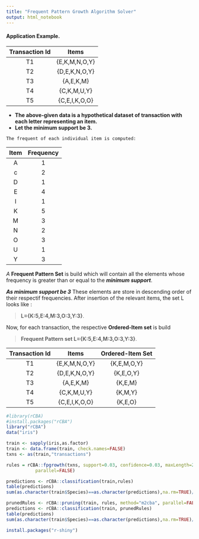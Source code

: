 ```yaml
---
title: "Frequent Pattern Growth Algorithm Solver"
output: html_notebook
---
```


#### Application Example.
|Transaction Id|Items|
|:------------:|:---:|
|T1|{E,K,M,N,O,Y}|
|T2|{D,E,K,N,O,Y}|
|T3|{A,E,K,M}|
|T4|{C,K,M,U,Y}|
|T5|{C,E,I,K,O,O}|

* __The above-given data is a hypothetical dataset of transaction with each letter representing an item.__
* __Let the minimum support be 3.__


```The frequent of each individual item is computed:```

|Item|Frequency|
|:----:|:---------:|
|A|1|
|c|2|
|D|1|
|E|4|
|I|1|
|K|5|
|M|3|
|N|2|
|O|3|
|U|1|
|Y|3|


_A_ __Frequent Pattern Set__ is build which will contain all the elements whose frequency is greater than or equal to the ___minimum support___.

___As minimum support be 3___
These elements are store in descending order of their respectif frequencies.
After insertion of the relevant items, the set L looks like :

> __L={K:5,E:4,M:3,O:3,Y:3}__.

Now, for each transaction, the respective __Ordered-Item set__ is build

> __Frequent Pattern set L={K:5,E:4,M:3,O:3,Y:3}__.

|Transaction Id|Items|Ordered-Item Set|
|:------------:|:---:|:--------------:|
|T1|{E,K,M,N,O,Y}|{K,E,M,O,Y}|
|T2|{D,E,K,N,O,Y}|{K,E,O,Y}|
|T3|{A,E,K,M}|{K,E,M}|
|T4|{C,K,M,U,Y}|{K,M,Y}|
|T5|{C,E,I,K,O,O}|{K,E,O}|



```r
#library(rCBA)
#install.packages("rCBA")
library("rCBA")
data("iris")

train <- sapply(iris,as.factor)
train <- data.frame(train, check.names=FALSE)
txns <- as(train,"transactions")

rules = rCBA::fpgrowth(txns, support=0.03, confidence=0.03, maxLength=2, consequent="Species",
           parallel=FALSE)

predictions <- rCBA::classification(train,rules)
table(predictions)
sum(as.character(train$Species)==as.character(predictions),na.rm=TRUE)/length(predictions)

prunedRules <- rCBA::pruning(train, rules, method="m2cba", parallel=FALSE)
predictions <- rCBA::classification(train, prunedRules)
table(predictions)
sum(as.character(train$Species)==as.character(predictions),na.rm=TRUE)/length(predictions)
```


```r
install.packages("r-shiny")
```
